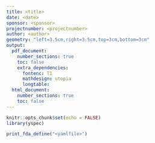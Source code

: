 ```yaml
---
title: <title>
date: <date>
sponsor: <sponsor>
projectnumber: <projectnumber>
author: <author>
geometry: "left=3.5cm,right=3.5cm,top=3cm,bottom=3cm"
output:
  pdf_document:
    number_sections: true
    toc: false
    extra_dependencies:
      fontenc: T1
      mathdesign: utopia
      longtable:
  html_document:
    number_sections: true
    toc: false
---
```


```r
knitr::opts_chunk$set(echo = FALSE)
library(yspec)
```

```r
print_fda_define("<yamlfile>")
```

